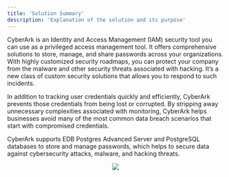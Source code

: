 ```yaml
---
title: 'Solution Summary'
description: 'Explanation of the solution and its purpose'
---
```


CyberArk is an Identity and Access Management (IAM) security tool you can use as a privileged access management tool. It offers comprehensive solutions to store, manage, and share passwords across your organizations. With highly customized security roadmaps, you can protect your company from the malware and other security threats associated with hacking. It’s a new class of custom security solutions that allows you to respond to such incidents.

In addition to tracking user credentials quickly and efficiently, CyberArk prevents those credentials from being lost or corrupted. By stripping away unnecessary complexities associated with monitoring, CyberArk helps businesses avoid many of the most common data breach scenarios that start with compromised credentials.

CyberArk supports EDB Postgres Advanced Server and PostgreSQL databases to store and manage passwords, which helps to secure data against cybersecurity attacks, malware, and hacking threats.

<p align="center">
  <img src="Images/CyberArkSolutionSummary.png">
</p>
